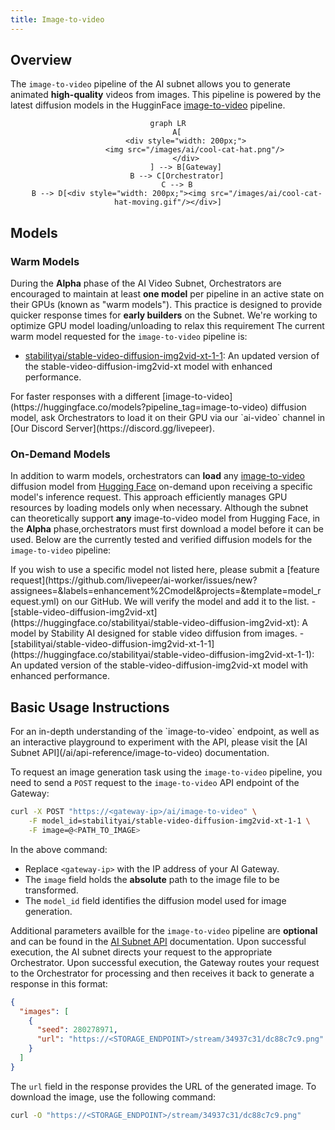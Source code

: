 ```yaml
---
title: Image-to-video
---
```


## Overview

The `image-to-video` pipeline of the AI subnet allows you to generate animated
**high-quality** videos from images. This pipeline is powered by the latest
diffusion models in the HugginFace
[image-to-video](https://huggingface.co/models?pipeline_tag=image-to-video)
pipeline.

<div align="center">

```mermaid
graph LR
    A[
        <div style="width: 200px;">
            <img src="/images/ai/cool-cat-hat.png"/>
        </div>
        ] --> B[Gateway]
    B --> C[Orchestrator]
    C --> B
    B --> D[<div style="width: 200px;"><img src="/images/ai/cool-cat-hat-moving.gif"/></div>]
```

</div>

## Models

### Warm Models

During the **Alpha** phase of the AI Video Subnet, Orchestrators are encouraged
to maintain at least **one model** per pipeline in an active state on their GPUs
(known as "warm models"). This practice is designed to provide quicker response
times for **early builders** on the Subnet. We're working to optimize GPU model
loading/unloading to relax this requirement The current warm model requested for
the `image-to-video` pipeline is:

- [stabilityai/stable-video-diffusion-img2vid-xt-1-1](https://huggingface.co/stabilityai/stable-video-diffusion-img2vid-xt-1-1):
  An updated version of the stable-video-diffusion-img2vid-xt model with
  enhanced performance.

<Tip>
  For faster responses with a different
  [image-to-video](https://huggingface.co/models?pipeline_tag=image-to-video)
  diffusion model, ask Orchestrators to load it on their GPU via our `ai-video`
  channel in [Our Discord Server](https://discord.gg/livepeer).
</Tip>

### On-Demand Models

In addition to warm models, orchestrators can **load** any
[image-to-video](https://huggingface.co/models?pipeline_tag=image-to-video)
diffusion model from [Hugging Face](https://huggingface.co/) on-demand upon
receiving a specific model's inference request. This approach efficiently
manages GPU resources by loading models only when necessary. Although the subnet
can theoretically support **any** image-to-video model from Hugging Face, in the
**Alpha** phase,orchestrators must first download a model before it can be used.
Below are the currently tested and verified diffusion models for the
`image-to-video` pipeline:

<Note>
  If you wish to use a specific model not listed here, please submit a [feature
  request](https://github.com/livepeer/ai-worker/issues/new?assignees=&labels=enhancement%2Cmodel&projects=&template=model_request.yml)
  on our GitHub. We will verify the model and add it to the list.
</Note>

<Accordion title="Tested and Verified Diffusion Models">
  -
  [stable-video-diffusion-img2vid-xt](https://huggingface.co/stabilityai/stable-video-diffusion-img2vid-xt):
  A model by Stability AI designed for stable video diffusion from images. -
  [stabilityai/stable-video-diffusion-img2vid-xt-1-1](https://huggingface.co/stabilityai/stable-video-diffusion-img2vid-xt-1-1):
  An updated version of the stable-video-diffusion-img2vid-xt model with
  enhanced performance.
</Accordion>

## Basic Usage Instructions

<Tip>
  For an in-depth understanding of the `image-to-video` endpoint, as well as an
  interactive playground to experiment with the API, please visit the [AI Subnet
  API](/ai/api-reference/image-to-video) documentation.
</Tip>

To request an image generation task using the `image-to-video` pipeline, you
need to send a `POST` request to the `image-to-video` API endpoint of the
Gateway:

```bash
curl -X POST "https://<gateway-ip>/ai/image-to-video" \
    -F model_id=stabilityai/stable-video-diffusion-img2vid-xt-1-1 \
    -F image=@<PATH_TO_IMAGE>
```

In the above command:

- Replace `<gateway-ip>` with the IP address of your AI Gateway.
- The `image` field holds the **absolute** path to the image file to be
  transformed.
- The `model_id` field identifies the diffusion model used for image generation.

Additional parameters availble for the `image-to-video` pipeline are
**optional** and can be found in the
[AI Subnet API](/ai/api-reference/image-to-video) documentation. Upon successful
execution, the AI subnet directs your request to the appropriate Orchestrator.
Upon successful execution, the Gateway routes your request to the Orchestrator
for processing and then receives it back to generate a response in this format:

```json
{
  "images": [
    {
      "seed": 280278971,
      "url": "https://<STORAGE_ENDPOINT>/stream/34937c31/dc88c7c9.png"
    }
  ]
}
```

The `url` field in the response provides the URL of the generated image. To
download the image, use the following command:

```bash
curl -O "https://<STORAGE_ENDPOINT>/stream/34937c31/dc88c7c9.png"
```
